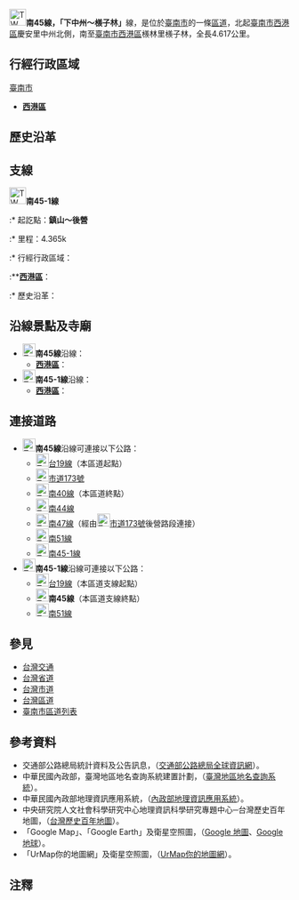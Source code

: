 {{expand|time=2010-09-04}}
{{Infobox TwRoad|
|Type=th
|Code=南45線
|Num=tn45
|Branch=1
|Name=
|Level=區道
|Length=[[File:TW_THWtn45.svg|23px]]─4.617{{space|1}}
|Length2=[[File:TW_THWtn45-1.svg|23px]]─4.356{{space|1}}
|Start=[[臺南市|臺南市]][[西港區|西港區]]下中州北側
|Pass=[[臺南市|臺南市]][[西港區|西港區]]後營
|End=[[臺南市|臺南市]][[西港區|西港區]]檨子林
}}

[[File:TW_THWtn45.svg|30px]]{{space|1}}'''南45線，「下中州{{r|typo1}}～檨子林{{r|typo2}}」'''線，是位於[[臺南市|臺南市]]的一條[[台灣區道|區道]]，北起[[臺南市|臺南市]][[西港區|西港區]]慶安里中州北側，南至[[臺南市|臺南市]][[西港區|西港區]]檨林里檨子林，全長{{space|1}}4.617{{space|1}}公里。

==行經行政區域==
;[[臺南市|臺南市]]
* '''[[西港區|西港區]]'''

==歷史沿革==

==支線==
[[File:TW_THWtn45-1.svg|30px]]{{space|1}}'''南45-1線'''{{r|allthlist}}
:* 起訖點：'''鎮山～後營'''
:* 里程：4.365k
:* 行經行政區域：
:**'''[[西港區|西港區]]'''：
:* 歷史沿革：

==沿線景點及寺廟==
*[[File:TW_THWtn45.svg|23px]]'''南45線'''沿線：
**'''[[西港區|西港區]]'''：
*[[File:TW_THWtn45-1.svg|23px]]'''南45-1線'''沿線：
**'''[[西港區|西港區]]'''：
<!--==沿線政府機關、學校、醫院及其他設施==
*[[File:TW_THWtn45.svg|23px]]'''南45線'''沿線：
**'''[[西港區|西港區]]'''：
*[[File:TW_THWtn45-1.svg|23px]]'''南45-1線'''沿線：
**'''[[西港區|西港區]]'''：-->

==連接道路==
*[[File:TW_THWtn45.svg|23px]]'''南45線'''沿線可連接以下公路：
**[[File:TW_PHW19.svg|23px]][[台19線|台19線]]（本區道起點）
**[[File:TW_CHW173.svg|23px]][[市道173號|市道173號]]
**[[File:TW_THWtn40.svg|23px]][[南40線|南40線]]（本區道終點）
**[[File:TW_THWtn44.svg|23px]][[南44線|南44線]]
**[[File:TW_THWtn47.svg|23px]][[南47線|南47線]]（經由[[File:TW_CHW173.svg|23px]][[市道173號|市道173號]]後營路段連接）
**[[File:TW_THWtn51.svg|23px]][[南51線|南51線]]
**[[File:TW_THWtn45-1.svg|23px]][[南45線#支線|南45-1線]]
*[[File:TW_THWtn45-1.svg|23px]]'''南45-1線'''沿線可連接以下公路：
**[[File:TW_PHW19.svg|23px]][[台19線|台19線]]（本區道支線起點）
**[[File:TW_THWtn45.svg|23px]]'''南45線'''（本區道支線終點）
**[[File:TW_THWtn51.svg|23px]][[南51線|南51線]]

==參見==
*[[台灣交通|台灣交通]]
*[[台灣省道|台灣省道]]
*[[中華民國市道|台灣市道]]
*[[台灣區道|台灣區道]]
*[[臺南市區道列表|臺南市區道列表]]

==參考資料==
*交通部公路總局統計資料及公告訊息，（[https://web.archive.org/web/20110709204443/http://www.thb.gov.tw/tm/wcf.aspx 交通部公路總局全球資訊網]）。
*中華民國內政部，臺灣地區地名查詢系統建置計劃，（[https://web.archive.org/web/20100815090815/http://placesearch.moi.gov.tw/index_tw.php 臺灣地區地名查詢系統]）。
*中華民國內政部地理資訊應用系統，（[https://web.archive.org/web/20100901041614/http://moistgis.moi.gov.tw/moi92-1/ 內政部地理資訊應用系統]）。
*中央研究院人文社會科學研究中心地理資訊科學研究專題中心─台灣歷史百年地圖，（[http://gissrv4.sinica.edu.tw/gis/twhgis.aspx 台灣歷史百年地圖]{{Wayback|url=http://gissrv4.sinica.edu.tw/gis/twhgis.aspx |date=20190630201431 }}）。
*「Google Map」、「Google Earth」及衛星空照圖，（[http://maps.google.com.tw Google 地圖]{{Wayback|url=http://maps.google.com.tw/ |date=20091122013252 }}、[http://earth.google.it/intl/zh-TW/ Google 地球]{{Wayback|url=http://earth.google.it/intl/zh-TW/ |date=20100801082255 }}）。
*「UrMap你的地圖網」及衛星空照圖，（[http://www.urmap.com UrMap你的地圖網]{{Wayback|url=http://www.urmap.com/ |date=20200908110608 }}）。

==注釋==
{{reflist|refs=
<ref name="typo1">交通部於2010年全省鄉道統計資料中作下中「洲」，正確地名應作下中「州」。日治時代起此地地名就為「中州庄」，現則劃為[[佳里區|佳里區]]鎮山-{里}-及西港區慶安里，主要聚落則是位在[[南43線#支線|南43-1線]]」起點處的「中州」，別稱「下中州／檳榔林」。</ref>
<ref name="typo2">交通部於2010年全省鄉道統計資料中作「羨」子林，正確地名應作「檨」子林。「檨子」的字面意思來自於台語的「芒果」，「檨子林」則是位於[[西港區|西港區]]東側的一處村落，村內原有種植芒果樹林。</ref>
<ref name="allthlist">公路總局全台鄉道路線表，（[http://paidamu.pixnet.net/blog/post/26943450 貓砂行控中心] {{webarchive|url=https://web.archive.org/web/20100730103023/http://paidamu.pixnet.net/blog/post/26943450 |date=2010-07-30 }}）。</ref>
}}
<!--==外部連結==（如果有外部介紹才列）-->

{{臺南市區道}}